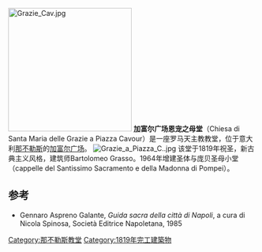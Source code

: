 {{coord|40.854850|14.255130|display=title|type:landmark}}
[[File:Grazie_Cav.jpg|250px]]
'''加富尔广场恩宠之母堂'''（Chiesa di Santa Maria delle Grazie a Piazza Cavour）是一座罗马天主教教堂，位于意大利[[那不勒斯|那不勒斯]]的[[加富尔广场_(那不勒斯)|加富尔广场]]。
[[File:Grazie_a_Piazza_C..jpg|thumb]]
该堂于1819年祝圣，新古典主义风格，建筑师Bartolomeo Grasso。1964年增建圣体与庞贝圣母小堂（cappelle del Santissimo Sacramento e della Madonna di Pompei）。 

==参考==
*Gennaro Aspreno Galante, ''Guida sacra della città di Napoli'', a cura di Nicola Spinosa, Società Editrice Napoletana, 1985
[[Category:那不勒斯教堂|Category:那不勒斯教堂]]
[[Category:1819年完工建築物|Category:1819年完工建築物]]